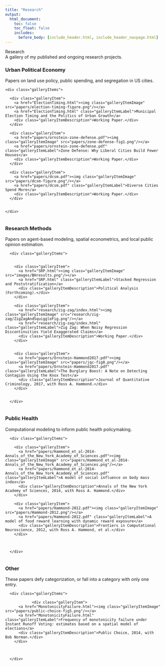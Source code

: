 ```yaml
---
title: "Research"
output:
  html_document:
    toc: false
    toc_float: false
    includes:
      before_body: [include_header.html, include_header_navpage.html]
---
```



<!--html_preserve-->

<div class="band full">
  <div class="bandContent pageTitle">Research</div>
  <div class="bandContent pageIntro">A gallery of my published and ongoing research projects.</div>
</div>

<!--/html_preserve-->

### Urban Political Economy
Papers on land use policy, public spending, and segregation in US cities.

<!--html_preserve-->

<div class="band full">

  <div class="bandContent gallerySection">
    
    <div class="galleryItems">
      
      <div class="galleryItem">
        <a href="ElectionTiming.html"><img class="galleryItemImage" src="papers/election-timing-figure.png"/></a>
        <a href="ElectionTiming.html" class="galleryItemLabel">Municipal Election Timing and the Politics of Urban Growth</a>
        <div class="galleryItemDescription">Working Paper.</div>
      </div>
      
      <div class="galleryItem">
        <a href="papers/ornstein-zone-defense.pdf"><img class="galleryItemImage" src="papers/zone-defense-fig1.png"/></a>
        <a href="papers/ornstein-zone-defense.pdf" class="galleryItemLabel">Zone Defense: Why Liberal Cities Build Fewer Houses</a>
        <div class="galleryItemDescription">Working Paper.</div>
      </div>
      
      <div class="galleryItem">
        <a href="papers/dcsm.pdf"><img class="galleryItemImage" src="papers/dcsm-figure.png"/></a>
        <a href="papers/dcsm.pdf" class="galleryItemLabel">Diverse Cities Spend More</a>
        <div class="galleryItemDescription">Working Paper.</div>
      </div>
      
      
    </div>
      
  </div>
      
</div>
      
<!--/html_preserve-->      
      
### Research Methods
Papers on agent-based modeling, spatial econometrics, and local public opinion estimation.

<!--html_preserve-->      

<div class="band full">
      
   <div class="bandContent gallerySection">
   
      <div class="galleryItems">
      
      
        <div class="galleryItem">
          <a href="SRP.html"><img class="galleryItemImage" src="images/BHresults.png"/></a>
          <a href="SRP.html" class="galleryItemLabel">Stacked Regression and Poststratification</a>
          <div class="galleryItemDescription">Political Analysis (Forthcoming).</div>
        </div>
        
        <div class="galleryItem">
          <a href="research/zig-zag/index.html"><img class="galleryItemImage" src="research/zig-zag/ZigZagAndSquiggleFig.png"/></a>
          <a href="research/zig-zag/index.html" class="galleryItemLabel">Zig Zag: When Noisy Regression Discontinuities Yield Exaggerated Claims</a>
          <div class="galleryItemDescription">Working Paper.</div>
        </div>
        
      
        <div class="galleryItem">
          <a href="papers/Ornstein-Hammond2017.pdf"><img class="galleryItemImage" src="papers/jqc-fig8.png"/></a>
          <a href="papers/Ornstein-Hammond2017.pdf" class="galleryItemLabel">The Burglary Boost: A Note on Detecting Contagion Using the Knox Test</a>
          <div class="galleryItemDescription">Journal of Quantitative Criminology, 2017, with Ross A. Hammond.</div>
        </div>
        
      
      </div>
      
  </div>
  
</div>



<!--/html_preserve-->

### Public Health
Computational modeling to inform public health policymaking.

<!--html_preserve-->      

<div class="band full">
      
   <div class="bandContent gallerySection">
   
      <div class="galleryItems">
      
        <div class="galleryItem">
          <a href="papers/Hammond_et_al-2014-Annals_of_the_New_York_Academy_of_Sciences.pdf"><img class="galleryItemImage" src="papers/Hammond_et_al-2014-Annals_of_the_New_York_Academy_of_Sciences.png"/></a>
          <a href="papers/Hammond_et_al-2014-Annals_of_the_New_York_Academy_of_Sciences.pdf" class="galleryItemLabel">A model of social influence on body mass index</a>
          <div class="galleryItemDescription">Annals of the New York Academy of Sciences, 2014, with Ross A. Hammond.</div>
        </div>
        
        <div class="galleryItem">
          <a href="papers/Hammond-2012.pdf"><img class="galleryItemImage" src="papers/Hammond-2012.png"/></a>
          <a href="papers/Hammond-2012.pdf" class="galleryItemLabel">A model of food reward learning with dynamic reward exposure</a>
          <div class="galleryItemDescription">Frontiers in Computational Neuroscience, 2012, with Ross A. Hammond, et al.</div>
        </div>
        
        
      
      </div>
      
  </div>
  
</div>



<!--/html_preserve-->


### Other

These papers defy categorization, or fall into a category with only one entry.

<!--html_preserve-->      

<div class="band full">
      
   <div class="bandContent gallerySection">
   
      <div class="galleryItems">
      
                <div class="galleryItem">
          <a href="MonotonicityFailure.html"><img class="galleryItemImage" src="papers/public-choice-fig5.png"/></a>
          <a href="MonotonicityFailure.html" class="galleryItemLabel">Frequency of monotonicity failure under Instant Runoff Voting: estimates based on a spatial model of elections</a>
          <div class="galleryItemDescription">Public Choice, 2014, with Bob Norman.</div>
        </div>
        
        
      
      </div>
      
  </div>
  
</div>



<!--/html_preserve-->

